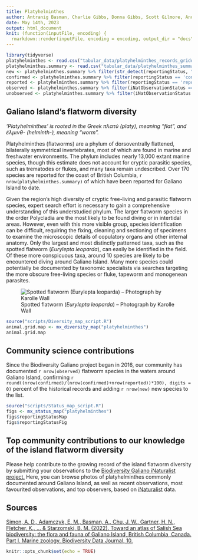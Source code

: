 ```yaml
---
title: Platyhelminthes
author: Antranig Basman, Charlie Gibbs, Donna Gibbs, Scott Gilmore, Andy Lamb, Andrew Simon
date: May 14th, 2023
output: html_document
knit: (function(inputFile, encoding) {
  rmarkdown::render(inputFile, encoding = encoding, output_dir = "docs") })
---
```


```r
library(tidyverse)
platyhelminthes <- read.csv("tabular_data/platyhelminthes_records_gridded.csv")
platyhelminthes.summary <- read.csv("tabular_data/platyhelminthes_summary.csv")
new <- platyhelminthes.summary %>% filter(str_detect(reportingStatus, "new")) 
confirmed <- platyhelminthes.summary %>% filter(reportingStatus == 'confirmed') 
reported <- platyhelminthes.summary %>% filter(reportingStatus == 'reported') 
observed <- platyhelminthes.summary %>% filter(iNatObservationStatus == 'observed') 
unobserved <- platyhelminthes.summary %>% filter(iNatObservationStatus == 'unobserved') 
```

## Galiano Island's flatworm diversity

*‘Platyhelminthes’ is rooted in the Greek πλατύ (platy), meaning “flat”, and ἑλμινθ- (helminth-), meaning “worm”.*

Platyhelminthes (flatworms) are a phylum of dorsoventrally flattened, bilaterally symmetrical invertebrates, most of which are found in marine and freshwater environments. The phylum includes nearly 13,000 extant marine species, though this estimate does not account for cryptic parasitic species, such as trematodes or flukes, and many taxa remain undescribed. Over 170 species are reported for the coast of British Columbia, `r nrow(platyhelminthes.summary)` of which have been reported for Galiano Island to date.

Given the region's high diversity of cryptic free-living and parasitic flatworm species, expert search effort is necessary to gain a comprehensive understanding of this understudied phylum. The larger flatworm species in the order Polycladia are the most likely to be found diving or in intertidal areas. However, even with this more visible group, species identification can be difficult, requiring the fixing, cleaning and sectioning of specimens to examine the microscopic details of copulatory organs and other internal anatomy. Only the largest and most distinctly patterned taxa, such as the spotted flatworm (*Eurylepta leoparda*), can easily be identified in the field. Of these more conspicuous taxa, around 10 species are likely to be encountered diving around Galiano Island. Many more species could potentially be documented by taxonomic specialists via searches targeting the more obscure free-living species or fluke, tapeworm and monogenean parasites. 

![Spotted flatworm (*Eurylepta leoparda*) – Photograph by Karolle Wall](media/Eurylepta_leoparda_Karolle_Wall.jpg)

```r
source("scripts/Diversity_map_script.R")
animal.grid.map <- mx_diversity_map("platyhelminthes")
animal.grid.map
```

## Community science contributions

Since the Biodiversity Galiano project began in 2016, our community has documented `r nrow(observed)` flatworm species in the waters around Galiano Island, confirming `r round((nrow(confirmed)/(nrow(confirmed)+nrow(reported))*100), digits = 0)` percent of the historical records and adding `r nrow(new)` new species to the list.

```r
source("scripts/Status_map_script.R")
figs <- mx_status_map("platyhelminthes")
figs$reportingStatusMap
figs$reportingStatusFig
```

## Top community contributions to our knowledge of the island flatworm diversity

Please help contribute to the growing record of the island flatworm diversity by submitting your observations to the [Biodiversity Galiano iNaturalist project.](http://inaturalist.org/projects/biodiversity-galiano-island) Here, you can browse photos of platyhelminthes commonly documented around Galiano Island, as well as recent observations, most favourited observations, and top observers, based on [iNaturalist](http://inaturalist.org/) data. 

<span class="mxcw-nonLeafletPane mxcw-paneName-TopContributions html-widget leaflet"></span>

## Sources

[Simon, A. D., Adamczyk, E. M., Basman, A., Chu, J. W., Gartner, H. N., Fletcher, K., ... & Starzomski, B. M. (2022). Toward an atlas of Salish Sea biodiversity: the flora and fauna of Galiano Island, British Columbia, Canada. Part I. Marine zoology. Biodiversity Data Journal, 10.](https://bdj.pensoft.net/article/76050/)

```r
knitr::opts_chunk$set(echo = TRUE)
```
